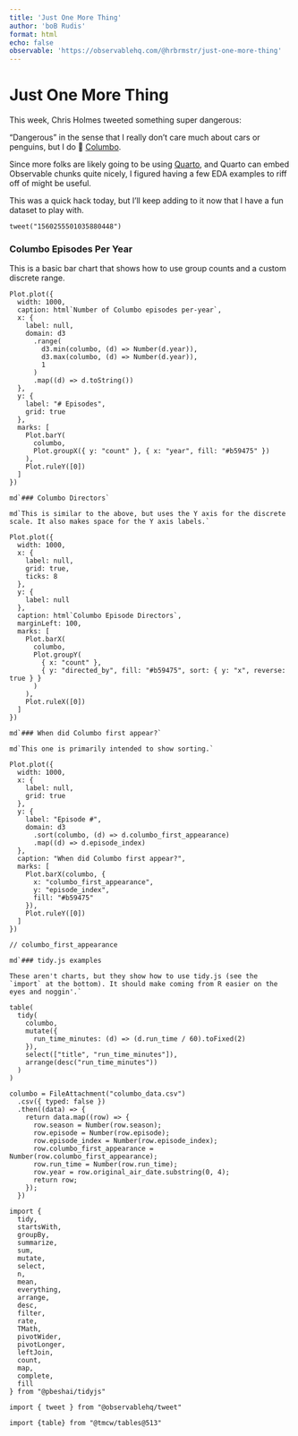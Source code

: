 ```yaml
---
title: 'Just One More Thing'
author: 'boB Rudis'
format: html
echo: false
observable: 'https://observablehq.com/@hrbrmstr/just-one-more-thing'
---
```


# Just One More Thing

This week, Chris Holmes tweeted something super dangerous:

"Dangerous" in the sense that I really don't care much about cars or penguins, but I do 🤎 [Columbo](https://www.imdb.com/title/tt1466074/).

Since more folks are likely going to be using [Quarto](https://quarto.org), and Quarto can embed Observable chunks quite nicely, I figured having a few EDA examples to riff off of might be useful.

This was a quick hack today, but I'll keep adding to it now that I have a fun dataset to play with.

```ojs
tweet("1560255501035880448")
```

### Columbo Episodes Per Year

This is a basic bar chart that shows how to use group counts and a custom discrete range.

```ojs
Plot.plot({
  width: 1000,
  caption: html`Number of Columbo episodes per-year`,
  x: {
    label: null,
    domain: d3
      .range(
        d3.min(columbo, (d) => Number(d.year)),
        d3.max(columbo, (d) => Number(d.year)),
        1
      )
      .map((d) => d.toString())
  },
  y: {
    label: "# Episodes",
    grid: true
  },
  marks: [
    Plot.barY(
      columbo,
      Plot.groupX({ y: "count" }, { x: "year", fill: "#b59475" })
    ),
    Plot.ruleY([0])
  ]
})

```

```ojs
md`### Columbo Directors`
```

```ojs
md`This is similar to the above, but uses the Y axis for the discrete scale. It also makes space for the Y axis labels.`
```

```ojs
Plot.plot({
  width: 1000,
  x: {
    label: null,
    grid: true,
    ticks: 8
  },
  y: {
    label: null
  },
  caption: html`Columbo Episode Directors`,
  marginLeft: 100,
  marks: [
    Plot.barX(
      columbo,
      Plot.groupY(
        { x: "count" },
        { y: "directed_by", fill: "#b59475", sort: { y: "x", reverse: true } }
      )
    ),
    Plot.ruleX([0])
  ]
})
```

```ojs
md`### When did Columbo first appear?`
```

```ojs
md`This one is primarily intended to show sorting.`
```

```ojs
Plot.plot({
  width: 1000,
  x: {
    label: null,
    grid: true
  },
  y: {
    label: "Episode #",
    domain: d3
      .sort(columbo, (d) => d.columbo_first_appearance)
      .map((d) => d.episode_index)
  },
  caption: "When did Columbo first appear?",
  marks: [
    Plot.barX(columbo, {
      x: "columbo_first_appearance",
      y: "episode_index",
      fill: "#b59475"
    }),
    Plot.ruleY([0])
  ]
})

// columbo_first_appearance
```

```ojs
md`### tidy.js examples

These aren't charts, but they show how to use tidy.js (see the `import` at the bottom). It should make coming from R easier on the eyes and noggin'.`
```

```ojs
table(
  tidy(
    columbo,
    mutate({
      run_time_minutes: (d) => (d.run_time / 60).toFixed(2)
    }),
    select(["title", "run_time_minutes"]),
    arrange(desc("run_time_minutes"))
  )
)
```

```ojs
columbo = FileAttachment("columbo_data.csv")
  .csv({ typed: false })
  .then((data) => {
    return data.map((row) => {
      row.season = Number(row.season);
      row.episode = Number(row.episode);
      row.episode_index = Number(row.episode_index);
      row.columbo_first_appearance = Number(row.columbo_first_appearance);
      row.run_time = Number(row.run_time);
      row.year = row.original_air_date.substring(0, 4);
      return row;
    });
  })
```

```ojs
import {
  tidy,
  startsWith,
  groupBy,
  summarize,
  sum,
  mutate,
  select,
  n,
  mean,
  everything,
  arrange,
  desc,
  filter,
  rate,
  TMath,
  pivotWider,
  pivotLonger,
  leftJoin,
  count,
  map,
  complete,
  fill
} from "@pbeshai/tidyjs"
```

```ojs
import { tweet } from "@observablehq/tweet"
```

```ojs
import {table} from "@tmcw/tables@513"
```
